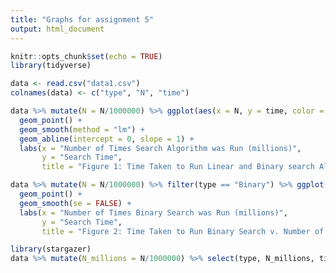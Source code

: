 ```yaml
---
title: "Graphs for assignment 5"
output: html_document
---
```


```r
knitr::opts_chunk$set(echo = TRUE)
library(tidyverse)
```

```r
data <- read.csv("data1.csv")
colnames(data) <- c("type", "N", "time")

data %>% mutate(N = N/1000000) %>% ggplot(aes(x = N, y = time, color = type)) + 
  geom_point() +
  geom_smooth(method = "lm") +
  geom_abline(intercept = 0, slope = 1) +
  labs(x = "Number of Times Search Algorithm was Run (millions)",
       y = "Search Time",
       title = "Figure 1: Time Taken to Run Linear and Binary search Algorithms \n v. Number of Times They Were Run")

data %>% mutate(N = N/1000000) %>% filter(type == "Binary") %>% ggplot(aes(x = N, y = time)) +
  geom_point() +
  geom_smooth(se = FALSE) +
  labs(x = "Number of Times Binary Search was Run (millions)",
       y = "Search Time",
       title = "Figure 2: Time Taken to Run Binary Search v. Number of Times Run")

library(stargazer)
data %>% mutate(N_millions = N/1000000) %>% select(type, N_millions, time) %>% stargazer(summary = FALSE, type = 'text', title = "Table 1: RunTime Data for Linear and Binary Search Algorithms")
```

